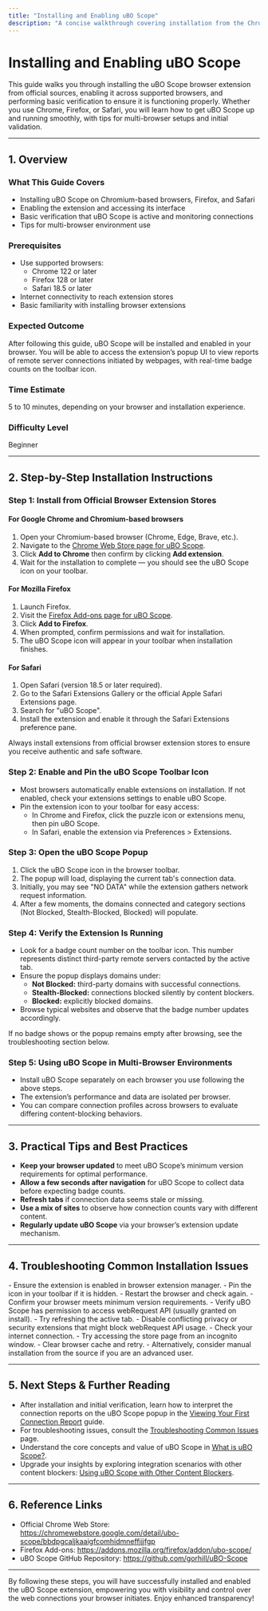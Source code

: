 ```yaml
---
title: "Installing and Enabling uBO Scope"
description: "A concise walkthrough covering installation from the Chrome Web Store and Firefox Add-ons, with tips for multi-browser environments and basic verification that the extension is running properly."
---
```


# Installing and Enabling uBO Scope

This guide walks you through installing the uBO Scope browser extension from official sources, enabling it across supported browsers, and performing basic verification to ensure it is functioning properly. Whether you use Chrome, Firefox, or Safari, you will learn how to get uBO Scope up and running smoothly, with tips for multi-browser setups and initial validation.

---

## 1. Overview

### What This Guide Covers
- Installing uBO Scope on Chromium-based browsers, Firefox, and Safari
- Enabling the extension and accessing its interface
- Basic verification that uBO Scope is active and monitoring connections
- Tips for multi-browser environment use

### Prerequisites
- Use supported browsers:
  - Chrome 122 or later
  - Firefox 128 or later
  - Safari 18.5 or later
- Internet connectivity to reach extension stores
- Basic familiarity with installing browser extensions

### Expected Outcome
After following this guide, uBO Scope will be installed and enabled in your browser. You will be able to access the extension’s popup UI to view reports of remote server connections initiated by webpages, with real-time badge counts on the toolbar icon.

### Time Estimate
5 to 10 minutes,
depending on your browser and installation experience.

### Difficulty Level
Beginner

---

## 2. Step-by-Step Installation Instructions

### Step 1: Install from Official Browser Extension Stores

#### For Google Chrome and Chromium-based browsers

1. Open your Chromium-based browser (Chrome, Edge, Brave, etc.).
2. Navigate to the [Chrome Web Store page for uBO Scope](https://chromewebstore.google.com/detail/ubo-scope/bbdpgcaljkaaigfcomhidmneffjjjfgp).
3. Click **Add to Chrome** then confirm by clicking **Add extension**.
4. Wait for the installation to complete — you should see the uBO Scope icon on your toolbar.

#### For Mozilla Firefox

1. Launch Firefox.
2. Visit the [Firefox Add-ons page for uBO Scope](https://addons.mozilla.org/firefox/addon/ubo-scope/).
3. Click **Add to Firefox**.
4. When prompted, confirm permissions and wait for installation.
5. The uBO Scope icon will appear in your toolbar when installation finishes.

#### For Safari

1. Open Safari (version 18.5 or later required).
2. Go to the Safari Extensions Gallery or the official Apple Safari Extensions page.
3. Search for "uBO Scope".
4. Install the extension and enable it through the Safari Extensions preference pane.

<Tip>
Always install extensions from official browser extension stores to ensure you receive authentic and safe software.
</Tip>

### Step 2: Enable and Pin the uBO Scope Toolbar Icon

- Most browsers automatically enable extensions on installation. If not enabled, check your extensions settings to enable uBO Scope.
- Pin the extension icon to your toolbar for easy access:
  - In Chrome and Firefox, click the puzzle icon or extensions menu, then pin uBO Scope.
  - In Safari, enable the extension via Preferences > Extensions.

### Step 3: Open the uBO Scope Popup

1. Click the uBO Scope icon in the browser toolbar.
2. The popup will load, displaying the current tab's connection data.
3. Initially, you may see "NO DATA" while the extension gathers network request information.
4. After a few moments, the domains connected and category sections (Not Blocked, Stealth-Blocked, Blocked) will populate.

### Step 4: Verify the Extension Is Running

- Look for a badge count number on the toolbar icon. This number represents distinct third-party remote servers contacted by the active tab.
- Ensure the popup displays domains under:
  - **Not Blocked:** third-party domains with successful connections.
  - **Stealth-Blocked:** connections blocked silently by content blockers.
  - **Blocked:** explicitly blocked domains.
- Browse typical websites and observe that the badge number updates accordingly.

<Check>
If no badge shows or the popup remains empty after browsing, see the troubleshooting section below.
</Check>

### Step 5: Using uBO Scope in Multi-Browser Environments

- Install uBO Scope separately on each browser you use following the above steps.
- The extension’s performance and data are isolated per browser.
- You can compare connection profiles across browsers to evaluate differing content-blocking behaviors.

---

## 3. Practical Tips and Best Practices

- **Keep your browser updated** to meet uBO Scope’s minimum version requirements for optimal performance.
- **Allow a few seconds after navigation** for uBO Scope to collect data before expecting badge counts.
- **Refresh tabs** if connection data seems stale or missing.
- **Use a mix of sites** to observe how connection counts vary with different content.
- **Regularly update uBO Scope** via your browser’s extension update mechanism.

---

## 4. Troubleshooting Common Installation Issues

<AccordionGroup title="Common Issues and Solutions">
<Accordion title="I don't see the uBO Scope icon after installation">
- Ensure the extension is enabled in browser extension manager.
- Pin the icon in your toolbar if it is hidden.
- Restart the browser and check again.
</Accordion>
<Accordion title="The badge count or popup shows no data after browsing">
- Confirm your browser meets minimum version requirements.
- Verify uBO Scope has permission to access webRequest API (usually granted on install).
- Try refreshing the active tab.
- Disable conflicting privacy or security extensions that might block webRequest API usage.
</Accordion>
<Accordion title="Installation fails or store pages are unavailable">
- Check your internet connection.
- Try accessing the store page from an incognito window.
- Clear browser cache and retry.
- Alternatively, consider manual installation from the source if you are an advanced user.
</Accordion>
</AccordionGroup>

---

## 5. Next Steps & Further Reading

- After installation and initial verification, learn how to interpret the connection reports on the uBO Scope popup in the [Viewing Your First Connection Report](https://docs.ubosystem.com/guides/getting-started/first-connection-report) guide.
- For troubleshooting issues, consult the [Troubleshooting Common Issues](https://docs.ubosystem.com/getting-started/essential-usage/troubleshooting) page.
- Understand the core concepts and value of uBO Scope in [What is uBO Scope?](../overview/introduction-and-core-concepts/what-is-ubo-scope).
- Upgrade your insights by exploring integration scenarios with other content blockers: [Using uBO Scope with Other Content Blockers](../guides/practical-scenarios/cross-checking-content-blockers).

---

## 6. Reference Links

- Official Chrome Web Store: https://chromewebstore.google.com/detail/ubo-scope/bbdpgcaljkaaigfcomhidmneffjjjfgp
- Firefox Add-ons: https://addons.mozilla.org/firefox/addon/ubo-scope/
- uBO Scope GitHub Repository: https://github.com/gorhill/uBO-Scope

---

By following these steps, you will have successfully installed and enabled the uBO Scope extension, empowering you with visibility and control over the web connections your browser initiates. Enjoy enhanced transparency!
